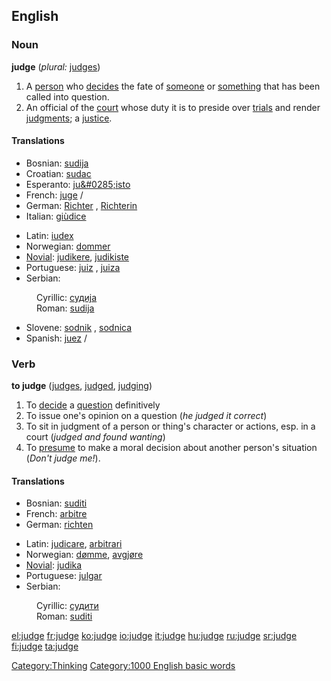 ==English==

===Noun===
'''judge'''  (''plural:'' [[judges]])
# A [[person]] who [[decide]]s the fate of [[someone]] or [[something]] that has been called into question.
# An official of the [[court]] whose duty it is to preside over [[trial]]s and render [[judgment]]s; a [[justice]].

====Translations====
{{top}}
*Bosnian: [[sudija#Bosnian|sudija]] {{m}}
*Croatian: [[sudac#Croatian|sudac]] {{m}}
*Esperanto: [[ju&#0285;isto]]
*French: [[juge]] {{m}}/{{f}}
*German: [[Richter]] {{m}}, [[Richterin]] {{f}}
*Italian: [[giùdice]]
{{mid}}
*Latin: [[iudex]] {{m}}
*Norwegian: [[dommer]] {{m}}
*[[Novial]]: [[judikere]], [[judikiste]]
*Portuguese: [[juiz]] {{m}}, [[juiza]] {{m}}
*Serbian:
:Cyrillic: [[судија#Serbian|судија]] {{m}}
:Roman: [[sudija#Serbian|sudija]] {{m}}
*Slovene: [[sodnik]] {{m}}, [[sodnica]] {{f}}
*Spanish: [[juez]] {{m}}/{{f}}
{{bottom}}

===Verb===
'''to judge'''  ([[judges]], [[judged]], [[judging]])
# To [[decide]] a [[question]] definitively
# To issue one's opinion on a question (''he judged it correct'')
# To sit in judgment of a person or thing's character or actions, esp. in a court (''judged and found wanting'')
# To [[presume]] to make a moral decision about another person's situation (''Don't judge me!'').

====Translations====
{{top}}
*Bosnian: [[suditi#Bosnian|suditi]]
*French: [[arbitre]]
*German: [[richten]]
{{mid}}
*Latin: [[judicare]], [[arbitrari]]
*Norwegian: [[dømme]], [[avgjøre]]
*[[Novial]]: [[judika]]
*Portuguese: [[julgar]]
*Serbian:
:Cyrillic: [[судити#Serbian|судити]]
:Roman: [[suditi#Serbian|suditi]]
{{bottom}}

[[Category:Thinking]]
[[Category:1000 English basic words]]

[[el:judge]]
[[fr:judge]]
[[ko:judge]]
[[io:judge]]
[[it:judge]]
[[hu:judge]]
[[ru:judge]]
[[sr:judge]]
[[fi:judge]]
[[ta:judge]]